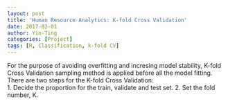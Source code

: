 ```yaml
---
layout: post
title: 'Human Resource Analytics: K-fold Cross Validation'
date: 2017-02-01
author: Yin-Ting 
categories: [Project]
tags: [R, Classification, k-fold CV]
---
```

For the purpose of avoiding overfitting and incresing model stability, K-fold Cross Validation sampling method is applied before all the model fitting. There are two steps for the K-fold Cross Validation: <br />
1. Decide the proportion for the train, validate and test set. 
2. Set the fold number, K. 
